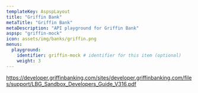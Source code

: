 ```yaml
---
templateKey: AspspLayout
title: "Griffin Bank"
metaTitle: "Griffin Bank"
metaDescription: "API playground for Griffin Bank"
aspsp: "griffin-mock"
icon: assets/img/banks/griffin.png
menus:
  playground: 
    identifier: griffin-mock # identifier for this item (optional)
    weight: 3
---
```




https://developer.griffinbanking.com/sites/developer.griffinbanking.com/files/support/LBG_Sandbox_Developers_Guide_V316.pdf

